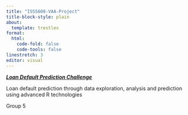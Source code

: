 ```yaml
---
title: "ISSS608-VAA-Project"
title-block-style: plain
about:
  template: trestles
format: 
  html:
    code-fold: false
    code-tools: false
linestretch: 3
editor: visual
---
```


[***Loan Default Prediction Challenge***](https://zindi.africa/competitions/data-science-nigeria-challenge-1-loan-default-prediction/){.external target="_blank"}

Loan default prediction through data exploration, analysis and prediction using advanced R technologies

Group 5
